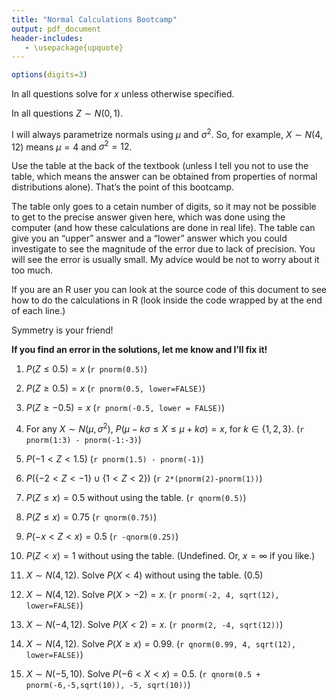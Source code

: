 ```yaml
---
title: "Normal Calculations Bootcamp"
output: pdf_document
header-includes:
   - \usepackage{upquote}
---
```

```r
options(digits=3)
```


In all questions solve for $x$ unless otherwise specified.

In all questions $Z \sim N(0,1)$. 

I will always parametrize normals using $\mu$ and $\sigma^2$. So, for example, $X \sim N(4, 12)$ means $\mu = 4$ and $\sigma^2 = 12$. 

Use the table at the back of the textbook (unless I tell you not to use the table, which means the answer can be obtained from properties of normal distributions alone). That's the point of this bootcamp. 

The table only goes to a cetain number of digits, so it may not be possible to get to the precise answer given here, which was done using the computer (and how these calculations are done in real life). The table can give you an "upper" answer and a "lower" answer which you could investigate to see the magnitude of the error due to lack of precision. You will see the error is usually small. My advice would be not to worry about it too much.

If you are an R user you can look at the source code of this document to see how to do the calculations in R (look inside the code wrapped by \verb+`r `+ at the end of each line.)

Symmetry is your friend!

**If you find an error in the solutions, let me know and I'll fix it!**

1. $P(Z \le 0.5) = x$ \hfill (`r pnorm(0.5)`)

2. $P(Z \ge 0.5) = x$ \hfill (`r pnorm(0.5, lower=FALSE)`)

3. $P(Z \ge -0.5) = x$ \hfill (`r pnorm(-0.5, lower = FALSE)`)

4. For any $X \sim N(\mu, \sigma^2)$, $P(\mu - k\sigma \le X \le \mu + k\sigma) = x$, for $k \in \{1,2,3\}$. \hfill (`r pnorm(1:3) - pnorm(-1:-3)`)

4. $P(-1 < Z < 1.5)$ \hfill (`r pnorm(1.5) - pnorm(-1)`)

4. $P(\{-2 < Z < -1\} \cup \{1 < Z < 2\})$ \hfill (`r 2*(pnorm(2)-pnorm(1))`)

5. $P(Z \le x) = 0.5$ without using the table. \hfill (`r qnorm(0.5)`)

6. $P(Z \le x) = 0.75$ \hfill (`r qnorm(0.75)`)

7. $P(-x < Z < x) = 0.5$ \hfill (`r -qnorm(0.25)`)

8. $P(Z < x) = 1$ without using the table. \hfill (Undefined. Or, $x = \infty$ if you like.)

6. $X \sim N(4, 12).$ Solve $P(X < 4)$ without using the table. \hfill (0.5)

7. $X \sim N(4, 12).$ Solve $P(X > -2) = x$. \hfill (`r pnorm(-2, 4, sqrt(12), lower=FALSE)`)

8. $X \sim N(-4, 12).$ Solve $P(X < 2) =x$. \hfill (`r pnorm(2, -4, sqrt(12))`)

13. $X \sim N(4, 12).$ Solve $P(X \ge x) = 0.99.$ \hfill (`r qnorm(0.99, 4, sqrt(12), lower=FALSE)`)

14. $X \sim N(-5, 10).$ Solve $P(-6 < X < x) = 0.5.$ \hfill (`r qnorm(0.5 + pnorm(-6,-5,sqrt(10)), -5, sqrt(10))`)